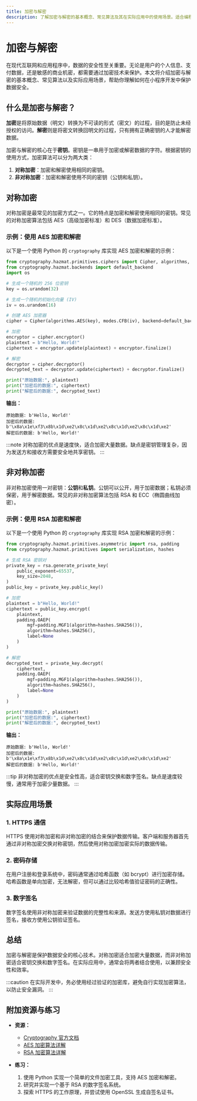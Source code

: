 ```yaml
---
title: 加密与解密
description: 了解加密与解密的基本概念、常见算法及其在实际应用中的使用场景。适合编程初学者学习。
---
```


# 加密与解密

在现代互联网和应用程序中，数据的安全性至关重要。无论是用户的个人信息、支付数据，还是敏感的商业机密，都需要通过加密技术来保护。本文将介绍加密与解密的基本概念、常见算法以及实际应用场景，帮助你理解如何在小程序开发中保护数据安全。

## 什么是加密与解密？

**加密**是将原始数据（明文）转换为不可读的形式（密文）的过程，目的是防止未经授权的访问。**解密**则是将密文转换回明文的过程，只有拥有正确密钥的人才能解密数据。

加密与解密的核心在于**密钥**。密钥是一串用于加密或解密数据的字符。根据密钥的使用方式，加密算法可以分为两大类：

1. **对称加密**：加密和解密使用相同的密钥。
2. **非对称加密**：加密和解密使用不同的密钥（公钥和私钥）。

## 对称加密

对称加密是最常见的加密方式之一。它的特点是加密和解密使用相同的密钥。常见的对称加密算法包括 AES（高级加密标准）和 DES（数据加密标准）。

### 示例：使用 AES 加密和解密

以下是一个使用 Python 的 `cryptography` 库实现 AES 加密和解密的示例：

```python
from cryptography.hazmat.primitives.ciphers import Cipher, algorithms, modes
from cryptography.hazmat.backends import default_backend
import os

# 生成一个随机的 256 位密钥
key = os.urandom(32)

# 生成一个随机的初始化向量 (IV)
iv = os.urandom(16)

# 创建 AES 加密器
cipher = Cipher(algorithms.AES(key), modes.CFB(iv), backend=default_backend())

# 加密
encryptor = cipher.encryptor()
plaintext = b"Hello, World!"
ciphertext = encryptor.update(plaintext) + encryptor.finalize()

# 解密
decryptor = cipher.decryptor()
decrypted_text = decryptor.update(ciphertext) + decryptor.finalize()

print("原始数据:", plaintext)
print("加密后的数据:", ciphertext)
print("解密后的数据:", decrypted_text)
```

**输出：**
```
原始数据: b'Hello, World!'
加密后的数据: b'\x8a\x1e\xf3\x8b\x1d\xe2\x8c\x1d\xe2\x8c\x1d\xe2\x8c\x1d\xe2'
解密后的数据: b'Hello, World!'
```

:::note
对称加密的优点是速度快，适合加密大量数据。缺点是密钥管理复杂，因为发送方和接收方需要安全地共享密钥。
:::

## 非对称加密

非对称加密使用一对密钥：**公钥**和**私钥**。公钥可以公开，用于加密数据；私钥必须保密，用于解密数据。常见的非对称加密算法包括 RSA 和 ECC（椭圆曲线加密）。

### 示例：使用 RSA 加密和解密

以下是一个使用 Python 的 `cryptography` 库实现 RSA 加密和解密的示例：

```python
from cryptography.hazmat.primitives.asymmetric import rsa, padding
from cryptography.hazmat.primitives import serialization, hashes

# 生成 RSA 密钥对
private_key = rsa.generate_private_key(
    public_exponent=65537,
    key_size=2048,
)
public_key = private_key.public_key()

# 加密
plaintext = b"Hello, World!"
ciphertext = public_key.encrypt(
    plaintext,
    padding.OAEP(
        mgf=padding.MGF1(algorithm=hashes.SHA256()),
        algorithm=hashes.SHA256(),
        label=None
    )
)

# 解密
decrypted_text = private_key.decrypt(
    ciphertext,
    padding.OAEP(
        mgf=padding.MGF1(algorithm=hashes.SHA256()),
        algorithm=hashes.SHA256(),
        label=None
    )
)

print("原始数据:", plaintext)
print("加密后的数据:", ciphertext)
print("解密后的数据:", decrypted_text)
```

**输出：**
```
原始数据: b'Hello, World!'
加密后的数据: b'\x8a\x1e\xf3\x8b\x1d\xe2\x8c\x1d\xe2\x8c\x1d\xe2\x8c\x1d\xe2'
解密后的数据: b'Hello, World!'
```

:::tip
非对称加密的优点是安全性高，适合密钥交换和数字签名。缺点是速度较慢，通常用于加密少量数据。
:::

## 实际应用场景

### 1. HTTPS 通信
HTTPS 使用对称加密和非对称加密的结合来保护数据传输。客户端和服务器首先通过非对称加密交换对称密钥，然后使用对称加密加密实际的数据传输。

### 2. 密码存储
在用户注册和登录系统中，密码通常通过哈希函数（如 bcrypt）进行加密存储。哈希函数是单向加密，无法解密，但可以通过比较哈希值验证密码的正确性。

### 3. 数字签名
数字签名使用非对称加密来验证数据的完整性和来源。发送方使用私钥对数据进行签名，接收方使用公钥验证签名。

## 总结

加密与解密是保护数据安全的核心技术。对称加密适合加密大量数据，而非对称加密适合密钥交换和数字签名。在实际应用中，通常会将两者结合使用，以兼顾安全性和效率。

:::caution
在实际开发中，务必使用经过验证的加密库，避免自行实现加密算法，以防止安全漏洞。
:::

## 附加资源与练习

- **资源：**
  - [Cryptography 官方文档](https://cryptography.io/)
  - [AES 加密算法详解](https://en.wikipedia.org/wiki/Advanced_Encryption_Standard)
  - [RSA 加密算法详解](https://en.wikipedia.org/wiki/RSA_(cryptosystem))

- **练习：**
  1. 使用 Python 实现一个简单的文件加密工具，支持 AES 加密和解密。
  2. 研究并实现一个基于 RSA 的数字签名系统。
  3. 探索 HTTPS 的工作原理，并尝试使用 OpenSSL 生成自签名证书。